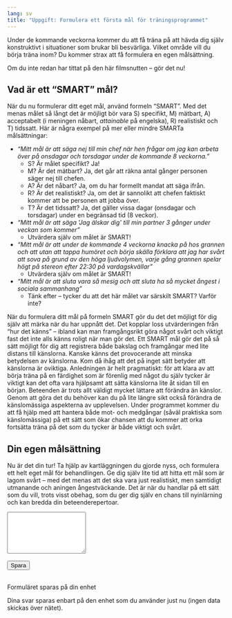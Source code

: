 ```yaml
---
lang: sv
title: "Uppgift: Formulera ett första mål för träningsprogrammet"
---
```


Under de kommande veckorna kommer du att få träna på att hävda dig själv
konstruktivt i situationer som brukar bli besvärliga. Vilket område vill
du börja träna inom? Du kommer strax att få formulera en egen
målsättning.

Om du inte redan har tittat på den här filmsnutten -- gör det nu!

## Vad är ett "SMART" mål?

När du nu formulerar ditt eget mål, använd formeln "SMART". Med det
menas målet så långt det är möjligt bör vara S) specifikt, M) mätbart,
A) acceptabelt (i meningen nåbart, *attainable* på engelska), R) realistiskt och T) tidssatt.
Här är några exempel på mer eller mindre SMARTa målsättningar:

-   *"Mitt mål är att säga nej till min chef när hen frågar om jag kan
    arbeta över på onsdagar och torsdagar under de kommande 8
    veckorna."*
    -   S? Är målet specifikt? Ja!
    -   M? Är det mätbart? Ja, det går att räkna antal gånger personen
        säger nej till chefen.
    -   A? Är det nåbart? Ja, om du har formellt mandat att säga ifrån.
    -   R? Är det realistiskt? Ja, om det är sannolikt att chefen
        faktiskt kommer att be personen att jobba över.
    -   T? Är det tidssatt? Ja, det gäller vissa dagar (onsdagar och
        torsdagar) under en begränsad tid (8 veckor).
-   *"Mitt mål är att säga \'Jag älskar dig\' till min partner 3 gånger
    under veckan som kommer"*
    -   Utvärdera själv om målet är SMART!
-   *"Mitt mål är att under de kommande 4 veckorna knacka på hos
    grannen och att utan att tappa humöret och börja skälla förklara att
    jag har svårt att sova på grund av den höga ljudvolymen, varje gång
    grannen spelar högt på stereon efter 22:30 på vardagskvällar"*
    -   Utvärdera själv om målet är SMART!
-   *"Mitt mål är att sluta vara så mesig och att sluta ha så mycket ångest i sociala
    sammanhang"*
    -   Tänk efter -- tycker du att det här målet var särskilt SMART?
        Varför inte?

När du formulera ditt mål på formeln SMART gör du det det möjligt för dig själv
att märka när du har uppnått det. Det kopplar loss utvärderingen från "hur det
känns" -- ibland kan man framgångsrikt göra något svårt och viktigt fast det
inte alls känns roligt när man gör det. Ett SMART mål gör det på så sätt möjligt
för dig att registrera både bakslag och framgångar med lite distans till
känslorna. Kanske känns det provocerande att minska betydelsen av känslorna. Kom
då ihåg att det på inget sätt betyder att känslorna är oviktiga. Anledningen är
helt pragmatiskt: för att klara av att börja träna på en färdighet som är
förenlig med något du själv tycker är viktigt kan det ofta vara hjälpsamt att
sätta känslorna lite åt sidan till en början. Beteenden är trots allt väldigt
mycket lättare att förändra än känslor. Genom att göra det du behöver kan du på
lite längre sikt också förändra de känslomässiga aspekterna av upplevelsen.
Under programmet kommer du att få hjälp med att hantera både mot- och medgångar
(såväl praktiska som känslomässiga) på ett sätt som ökar chansen att du kommer
att orka fortsätta träna på det som du tycker är både viktigt och svårt.

## Din egen målsättning

Nu är det din tur! Ta hjälp av kartläggningen du gjorde nyss, och
formulera ett helt eget mål för behandlingen. Ge dig själv lite tid att
hitta ett mål som är lagom svårt -- med det menas att det ska vara just
realistiskt, men samtidigt utmanande och aningen ångestväckande. Det är
när du handlar på ett sätt som du vill, trots visst obehag, som du ger
dig själv en chans till nyinlärning och kan bredda din
beteenderepertoar.

<!-- ##4f1b5b6c8b7a92eb516892f5f44e84e7= -->

```{=html}
<div id="form-div" class="form-wrapper">
<form id="note-form">
<div class="form-group">
<textarea name="4f1b5b6c8b7a92eb516892f5f44e84e7" id="textarea1" rows="6" class="form-control"></textarea>
</div>
<br>
<div class="form-group">
  <input type="submit" id="note-submit" value="Spara" class="btn btn-primary">
</div>
</form></div>
<br>
<div class="alert alert-dismissible alert-success" style="display:hidden;">
Formuläret sparas på din enhet
</div>

<script>
// form.js
const formId = "note-form"; // ID of the form
const url = location.href; //  href for the page
const formIdentifier = `${url} ${formId}`; // Identifier used to identify the form
const saveButton = document.querySelector("#note-submit"); // select save button
const alertBox = document.querySelector(".alert"); // select alert display div
let form = document.querySelector(`#${formId}`); // select form
let formElements = form.elements; // get the elements in the form

/**
 * This function gets the values in the form
 * and returns them as an object with the
 * [formIdentifier] as the object key
 * @returns {Object}
 */
const getFormData = () => {
  let data = { [formIdentifier]: {} };
  for (const element of formElements) {
    if (element.name.length > 0) {
      data[formIdentifier][element.name] = element.value;
    }
  }
  return data;
};

saveButton.onclick = event => {
  event.preventDefault();
  data = getFormData();
  localStorage.setItem(formIdentifier, JSON.stringify(data[formIdentifier]));
  const message = "Formuläret sparat på din enhet";
  displayAlert(message);
};

/**
 * This function displays a message
 * on the page for 1 second
 *
 * @param {String} message
 */
const displayAlert = message => {
  alertBox.innerText = message;
  alertBox.style.display = "block";
  setTimeout(function() {
    alertBox.style.display = "none";
  }, 3000);
};

/**
 * This function populates the form
 * with data from localStorage
 *
 */
const populateForm = () => {
  if (localStorage.key(formIdentifier)) {
    const savedData = JSON.parse(localStorage.getItem(formIdentifier)); // get and parse the saved data from localStorage
    for (const element of formElements) {
      if (element.name in savedData) {
        element.value = savedData[element.name];
      }
    }
    const message = "Formuläret uppdaterat";
    displayAlert(message);
  }
};

document.onload = populateForm(); // populate the form when the document is loaded
</script>
```

Dina svar sparas enbart på den enhet som du använder just nu (ingen data skickas över nätet).